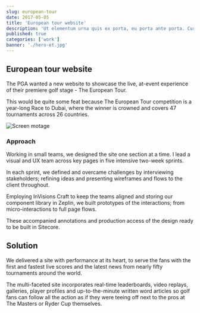 ```yaml
---
slug: european-tour
date: 2017-05-05
title: 'European tour website'
description: 'Ut elementum urna quis ex porta, eu porta ante porta. Curabitur a lectus fringilla, condimentum sem eu, efficitur ligula.'
published: true
categories: ['work']
banner: './hero-et.jpg'
---
```


## European tour website
The PGA wanted a new website to showcase the live, at-event experience of their premiere golf stage - The European Tour.

This would be quite some feat because The European Tour competition is a year-long Race to Dubai, where the winner is crowned and covers 47 tournaments across 26 countries.

![Screen motage](./img-large-et.jpg)

 ### Approach
 Working in small teams, we designed the site one section at a time. I lead a visual and UX team across key pages in five intensive two-week sprints.

 In each sprint, we defined and overcame challenges by interviewing stakeholders; refining ideas and presenting wireframes and flows to the client throughout.

 <Vimeo vimeoId="205206244" />
 Employing InVisions Craft to keep the teams aligned and storing our component library in Zeplin, we built prototypes of the interactions; from micro-interactions to full page flows.

 These accompanied annotations and production access of the design ready to be built in Sitecore.

 <Vimeo vimeoId="205206187" />

## Solution
We delivered a site with performance at its heart, to serve the fans with the first and fastest live scores and the latest news from nearly fifty tournaments around the world.

The multi-faceted site incorporates real-time leaderboards, video replays, galleries, player profiles and up-to-the-minute written word articles so golf fans can follow all the action as if they were teeing off next to the pros at The Masters or Ryder Cup themselves.
